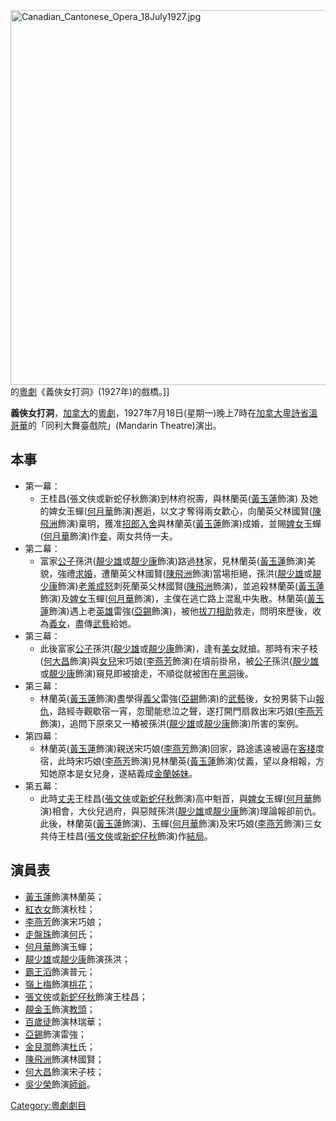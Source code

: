 [[File:Canadian_Cantonese_Opera_18July1927.jpg|600px]]的[[粵劇|粵劇]]《義俠女打洞》(1927年)的戲橋。]]

'''義俠女打洞'''，[[加拿大|加拿大]]的[[粵劇|粵劇]]，1927年7月18日(星期一)晚上7時在[[加拿大|加拿大]][[卑詩省|卑詩省]][[溫哥華|溫哥華]]的「同利大舞臺戲院」(Mandarin Theatre)演出。

== 本事 ==
* 第一幕：
** 王桂昌(張文俠或新蛇仔秋飾演)到林府祝壽，與林蘭英([[黃玉蓮|黃玉蓮]]飾演) 及她的婢女玉蟬([[何月華|何月華]]飾演)邂逅，以文才奪得兩女歡心，向蘭英父林國賢([[陳飛洲|陳飛洲]]飾演)稟明，獲准[[招郎入舍|招郎入舍]]與林蘭英([[黃玉蓮|黃玉蓮]]飾演)成婚，並賜[[婢女|婢女]]玉蟬([[何月華|何月華]]飾演)作[[妾|妾]]，兩女共侍一夫。
* 第二幕：
** 富家[[公子|公子]]孫洪([[靚少雄|靚少雄]]或[[靚少康|靚少康]]飾演)路過[[林|林]]家，見林蘭英([[黃玉蓮|黃玉蓮]]飾演)美貌，強禮[[求婚|求婚]]，遭蘭英父林國賢([[陳飛洲|陳飛洲]]飾演)當場拒絕，孫洪([[靚少雄|靚少雄]]或[[靚少康|靚少康]]飾演)[[老羞成怒|老羞成怒]]刺死蘭英父林國賢([[陳飛洲|陳飛洲]]飾演)，並追殺林蘭英([[黃玉蓮|黃玉蓮]]飾演)及[[婢女|婢女]]玉蟬([[何月華|何月華]]飾演)，主僕在逃亡路上混亂中失散。林蘭英([[黃玉蓮|黃玉蓮]]飾演)遇上老[[英雄|英雄]]雷強([[亞錫|亞錫]]飾演)，被他[[拔刀相助|拔刀相助]]救走，問明來歷後，收為[[義女|義女]]，盡傳[[武藝|武藝]]給她。
* 第三幕：
** 此後富家[[公子|公子]]孫洪([[靚少雄|靚少雄]]或[[靚少康|靚少康]]飾演)，逢有[[美女|美女]]就搶。那時有宋子枝([[何大昌|何大昌]]飾演)與[[女兒|女兒]]宋巧娘([[李燕芳|李燕芳]]飾演)在墳前掛帛，被[[公子|公子]]孫洪([[靚少雄|靚少雄]]或[[靚少康|靚少康]]飾演)窺見即被搶走，不順從就被困在[[黑洞|黑洞]]後。
* 第三幕：
** 林蘭英([[黃玉蓮|黃玉蓮]]飾演)盡學得[[義父|義父]]雷強([[亞錫|亞錫]]飾演)的[[武藝|武藝]]後，女扮男裝下山[[報仇|報仇]]，路經寺觀歇宿一宵，忽聞能悲泣之聲，遂打開門扇救出宋巧娘([[李燕芳|李燕芳]]飾演)，追問下原來又一樁被孫洪([[靚少雄|靚少雄]]或[[靚少康|靚少康]]飾演)所害的案例。
* 第四幕：
** 林蘭英([[黃玉蓮|黃玉蓮]]飾演)親送宋巧娘([[李燕芳|李燕芳]]飾演)回家，路途遙遠被逼在[[客棧|客棧]]度宿，此時宋巧娘([[李燕芳|李燕芳]]飾演)見林蘭英([[黃玉蓮|黃玉蓮]]飾演)仗義，望以身相報，方知她原本是女兒身，遂結義成[[金蘭姊妹|金蘭姊妹]]。
* 第五幕：
** 此時[[丈夫|丈夫]]王桂昌([[張文俠|張文俠]]或[[新蛇仔秋|新蛇仔秋]]飾演)高中魁首，與[[婢女|婢女]]玉蟬([[何月華|何月華]]飾演)相會，大伙兒過府，與惡賊孫洪([[靚少雄|靚少雄]]或[[靚少康|靚少康]]飾演)理論報卻前仇。此後，林蘭英([[黃玉蓮|黃玉蓮]]飾演)、玉蟬([[何月華|何月華]]飾演)及宋巧娘([[李燕芳|李燕芳]]飾演)三女共侍王桂昌([[張文俠|張文俠]]或[[新蛇仔秋|新蛇仔秋]]飾演)作[[結局|結局]]。

== 演員表 ==
* [[黃玉蓮|黃玉蓮]]飾演林蘭英； 
* [[紅衣女|紅衣女]]飾演秋桂；
* [[李燕芳|李燕芳]]飾演宋巧娘；
* [[走盤珠|走盤珠]]飾演[[何|何]]氏；
* [[何月華|何月華]]飾演玉蟬；
* [[靚少雄|靚少雄]]或[[靚少康|靚少康]]飾演孫洪；
* [[霸王滔|霸王滔]]飾演普元；
* [[嶺上梅|嶺上梅]]飾演[[桃花|桃花]]；
* [[張文俠|張文俠]]或[[新蛇仔秋|新蛇仔秋]]飾演王桂昌；
* [[靚金玉|靚金玉]]飾演[[教頭|教頭]]；
* [[百歲徒|百歲徒]]飾演林瑞華；
* [[亞錫|亞錫]]飾演雷強；
* [[金艮潤|金艮潤]]飾演[[杜|杜]]氏；
* [[陳飛洲|陳飛洲]]飾演林國賢；
* [[何大昌|何大昌]]飾演宋子枝；
* [[吳少榮|吳少榮]]飾演[[師爺|師爺]]。

[[Category:粵劇劇目|Category:粵劇劇目]]